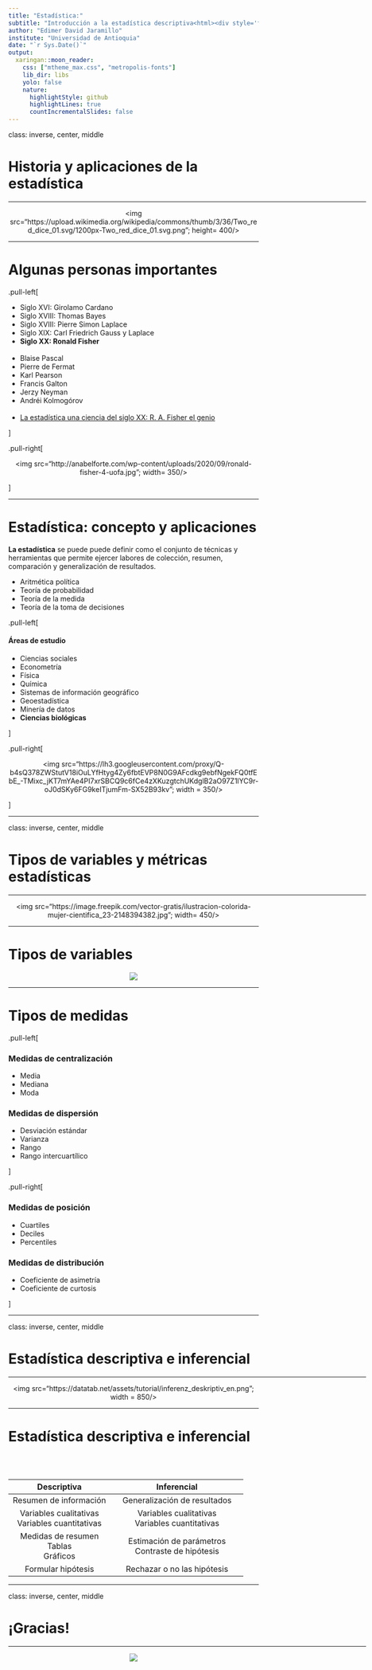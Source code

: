 ```yaml
---
title: "Estadística:"
subtitle: "Introducción a la estadística descriptiva<html><div style='float:left'></div><hr color='#EB811B' size=1px width=800px></html>"
author: "Edimer David Jaramillo"
institute: "Universidad de Antioquia"
date: "`r Sys.Date()`"
output:
  xaringan::moon_reader:
    css: ["mtheme_max.css", "metropolis-fonts"]
    lib_dir: libs
    yolo: false
    nature:
      highlightStyle: github
      highlightLines: true
      countIncrementalSlides: false
---
```


class: inverse, center, middle

# Historia y aplicaciones de la estadística
<html><div style='float:left'></div><hr color='#EB811B' size=1px width=720px></html> 

<center>
<img src="https://upload.wikimedia.org/wikipedia/commons/thumb/3/36/Two_red_dice_01.svg/1200px-Two_red_dice_01.svg.png"; height= 400/>
</center>

---

# Algunas personas importantes
  
  .pull-left[
  
- Siglo XVI: Girolamo Cardano
- Siglo XVIII: Thomas Bayes
- Siglo XVIII: Pierre Simon Laplace
- Siglo XIX: Carl Friedrich Gauss y Laplace
- **Siglo XX: Ronald Fisher**
<br>
<br>
- Blaise Pascal
- Pierre de Fermat
- Karl Pearson
- Francis Galton
- Jerzy Neyman
- Andréi Kolmogórov
<br>
<br>
- [La estadística una ciencia del siglo XX: R. A. Fisher el genio](https://www.emis.de/journals/RCE/V23/V23_2_1Yanez.pdf)

]

.pull-right[

<center>
<img src="http://anabelforte.com/wp-content/uploads/2020/09/ronald-fisher-4-uofa.jpg"; width= 350/>
</center>

]

---

# Estadística: concepto y aplicaciones

**La estadística** se puede puede definir como el conjunto de técnicas y herramientas que permite ejercer labores de colección, resumen, comparación y generalización de resultados. 

  - Aritmética política
  - Teoría de probabilidad
  - Teoría de la medida
  - Teoría de la toma de decisiones

.pull-left[

#### Áreas de estudio

  - Ciencias sociales
  - Econometría
  - Física
  - Química
  - Sistemas de información geográfico
  - Geoestadística
  - Minería de datos
  - **Ciencias biológicas**

]

.pull-right[

<center>
<img src="https://lh3.googleusercontent.com/proxy/Q-b4sQ378ZWStutV18iOuLYfHtyg4Zy6fbtEVP8N0G9AFcdkg9ebfNgekFQ0tfEbE_-TMixc_jKT7mYAe4PI7xrSBCQ9c6fCe4zXKuzgtchUKdglB2aO97Z1lYC9r-oJ0dSKy6FG9keITjumFm-SX52B93kv";
width = 350/>
</center>

]

---

class: inverse, center, middle

# Tipos de variables y métricas estadísticas
<html><div style='float:left'></div><hr color='#EB811B' size=1px width=720px></html> 

<center>
<img src="https://image.freepik.com/vector-gratis/ilustracion-colorida-mujer-cientifica_23-2148394382.jpg"; width= 450/>
</center>

---

# Tipos de variables

<center>
<img src="https://statsandr.com/blog/variable-types_files/variable-types-and-examples.png"/>
</center>

---

# Tipos de medidas

.pull-left[

### Medidas de centralización

- Media
- Mediana
- Moda

### Medidas de dispersión

- Desviación estándar
- Varianza
- Rango
- Rango intercuartílico

]

.pull-right[

### Medidas de posición

- Cuartiles
- Deciles
- Percentiles
    
### Medidas de distribución
    
- Coeficiente de asimetría
- Coeficiente de curtosis

]

---

class: inverse, center, middle

# Estadística descriptiva e inferencial
<html><div style='float:left'></div><hr color='#EB811B' size=1px width=720px></html> 

<center>
<img src="https://datatab.net/assets/tutorial/inferenz_deskriptiv_en.png"; width = 850/>
</center>

---

# Estadística descriptiva e inferencial

<br>
<br>

| Descriptiva   | Inferencial |
| :--------: | :-----------: |
| Resumen de información | Generalización de resultados |
| Variables cualitativas<br> Variables cuantitativas | Variables cualitativas<br> Variables cuantitativas |
| Medidas de resumen<br> Tablas<br> Gráficos | Estimación de parámetros<br> Contraste de hipótesis |
| Formular hipótesis | Rechazar o no las hipótesis |

---
class: inverse, center, middle

# ¡Gracias!

<html><div style='float:left'></div><hr color='#EB811B' size=1px width=720px></html> 

<center>
<img src="img/gracias.gif"/>
</center>

